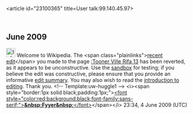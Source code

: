<article id="23100365" title=User talk:99.140.45.97>
	<talkpage id="23100365" title="User talk:99.140.45.97">

== June 2009 ==

[[Image:Information.png|25px]] Welcome to Wikipedia. The &lt;span class=&quot;plainlinks&quot;&gt;[http://en.wikipedia.org/wiki/Tooner_Ville_Rifa_13?diff=294475426 recent edit]&lt;/span&gt; you made to the page [[:Tooner Ville Rifa 13]] has been reverted, as it appears to be unconstructive. Use the [[Wikipedia:Sandbox|sandbox]] for testing; if you believe the edit was constructive, please ensure that you provide an informative [[Help:Edit summary|edit summary]]. You may also wish to read the [[Wikipedia:Introduction|introduction to editing]]. Thank you. &lt;!-- Template:uw-huggle1 --&gt; &lt;i&gt;&lt;span style=&quot;border:1px solid black;padding:1px;&quot;&gt;[[User:Fyyer|&lt;font style=&quot;color:red;background:black;font-family:sans-serif;&quot;&gt;'''&amp;nbsp;Fyyer&amp;nbsp;'''&lt;/font&gt;]]&lt;/span&gt;&lt;/i&gt; 23:34, 4 June 2009 (UTC)
	</talkpage>
</article>